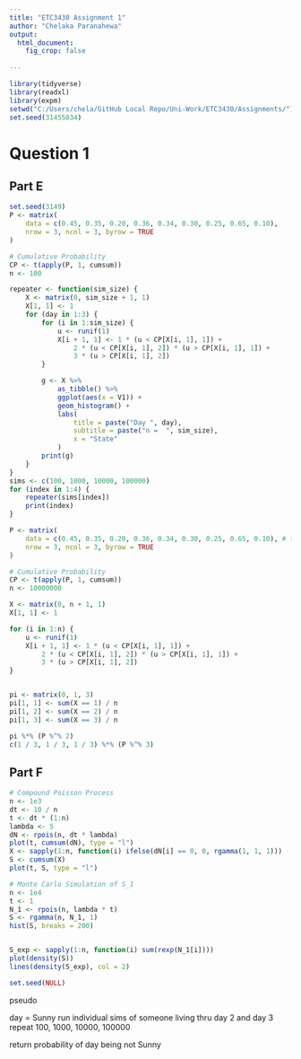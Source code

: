 ```yaml
---
title: "ETC3430 Assignment 1"
author: "Chelaka Paranahewa"
output: 
  html_document:
    fig_crop: false
    
---
```

    
```r
library(tidyverse)
library(readxl)
library(expm)
setwd("C:/Users/chela/GitHub Local Repo/Uni-Work/ETC3430/Assignments/")
set.seed(31455034)
```

# Question 1
## Part E
```r
set.seed(3149)
P <- matrix(
    data = c(0.45, 0.35, 0.20, 0.36, 0.34, 0.30, 0.25, 0.65, 0.10),
    nrow = 3, ncol = 3, byrow = TRUE
)

# Cumulative Probability
CP <- t(apply(P, 1, cumsum))
n <- 100

repeater <- function(sim_size) {
    X <- matrix(0, sim_size + 1, 1)
    X[1, 1] <- 1
    for (day in 1:3) {
        for (i in 1:sim_size) {
            u <- runif(1)
            X[i + 1, 1] <- 1 * (u < CP[X[i, 1], 1]) +
                2 * (u < CP[X[i, 1], 2]) * (u > CP[X[i, 1], 1]) +
                3 * (u > CP[X[i, 1], 2])
        }

        g <- X %>%
            as_tibble() %>%
            ggplot(aes(x = V1)) +
            geom_histogram() +
            labs(
                title = paste("Day ", day),
                subtitle = paste("n =  ", sim_size),
                x = "State"
            )
        print(g)
    }
}
sims <- c(100, 1000, 10000, 100000)
for (index in 1:4) {
    repeater(sims[index])
    print(index)
}
```

```r
P <- matrix(
    data = c(0.45, 0.35, 0.20, 0.36, 0.34, 0.30, 0.25, 0.65, 0.10), # these are my vals so pls change lol
    nrow = 3, ncol = 3, byrow = TRUE
)

# Cumulative Probability
CP <- t(apply(P, 1, cumsum))
n <- 10000000

X <- matrix(0, n + 1, 1)
X[1, 1] <- 1

for (i in 1:n) {
    u <- runif(1)
    X[i + 1, 1] <- 1 * (u < CP[X[i, 1], 1]) +
        2 * (u < CP[X[i, 1], 2]) * (u > CP[X[i, 1], 1]) +
        3 * (u > CP[X[i, 1], 2])
}


pi <- matrix(0, 1, 3)
pi[1, 1] <- sum(X == 1) / n
pi[1, 2] <- sum(X == 2) / n
pi[1, 3] <- sum(X == 3) / n

pi %*% (P %^% 2)
c(1 / 3, 1 / 3, 1 / 3) %*% (P %^% 3)
```

## Part F
```r
# Compound Poisson Process
n <- 1e3
dt <- 10 / n
t <- dt * (1:n)
lambda <- 5
dN <- rpois(n, dt * lambda)
plot(t, cumsum(dN), type = "l")
X <- sapply(1:n, function(i) ifelse(dN[i] == 0, 0, rgamma(1, 1, 1)))
S <- cumsum(X)
plot(t, S, type = "l")

# Monte Carlo Simulation of S_1
n <- 1e4
t <- 1
N_1 <- rpois(n, lambda * t)
S <- rgamma(n, N_1, 1)
hist(S, breaks = 200)


S_exp <- sapply(1:n, function(i) sum(rexp(N_1[i])))
plot(density(S))
lines(density(S_exp), col = 2)
```

```r
set.seed(NULL)

```

pseudo

day = Sunny
run individual sims of someone living thru day 2 and day 3
repeat 100, 1000, 10000, 100000

return probability of day being not Sunny